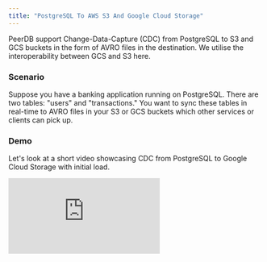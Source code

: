 ```yaml
---
title: "PostgreSQL To AWS S3 And Google Cloud Storage"
---
```


PeerDB support Change-Data-Capture (CDC) from PostgreSQL to S3 and GCS buckets in the form of AVRO files in the destination.
We utilise the interoperability between GCS and S3 here.

### Scenario
Suppose you have a banking application running on PostgreSQL. There are two tables: "users" and "transactions." You want to sync these tables in real-time to AVRO files in your S3 or GCS buckets which other services or clients can pick up.

### Demo
Let's look at a short video showcasing CDC from PostgreSQL to Google Cloud Storage with initial load.

<div style={{ position: "relative", paddingBottom: "56.25%", height: 0 }}>
  <iframe
    src="https://www.loom.com/embed/c0eedb0355ed44f6a9edd86a3defd8a0?sid=880445dd-8b45-4100-82a2-f6da65f3945a"
    frameBorder={0}
    webkitallowfullscreen=""
    mozallowfullscreen=""
    allowFullScreen=""
    style={{
      position: "absolute",
      top: 0,
      left: 0,
      width: "100%",
      height: "100%"
    }}
  />
</div>

### Prerequisites

#### Postgres Peer

1. Enable logical decoding in PostgreSQL. Ensure that the following settings/GUCs are properly configured:
   1. wal_level: logical
   2. max_wal_senders: >1
   3. max_replication_slots: 4
2. Enable replication access for a PostgreSQL user - ALTER USER pg_user REPLICATION;
3. Ensure that both tables have primary keys. Composite primaries are also fine. If not, make sure your tables have REPLICA IDENTITY FULL.
4. If you are using PostgreSQL on the cloud, below links capture how to enable logical replication for each cloud:
   1. [AWS RDS and Aurora PostgreSQL](https://docs.aws.amazon.com/AmazonRDS/latest/AuroraUserGuide/AuroraPostgreSQL.Replication.Logical.html#AuroraPostgreSQL.Replication.Logical.Configure)
   2. [Azure Database for PostgreSQL - Flexible Server](https://learn.microsoft.com/azure/postgresql/flexible-server/concepts-logical#pre-requisites-for-logical-replication-and-logical-decoding)
   3. [GCP Cloud SQL PostgreSQL](https://cloud.google.com/sql/docs/PostgreSQL/replication/configure-logical-replication#configure-your-postgresql-instance)

#### S3 peer
1. Ensure you have an existing bucket to use.
2. For PeerDB to access the S3 Peer, you can either use an existing AWS user or create a new AWS user.
3. Create access keys for that user through [AWS Console](https://docs.aws.amazon.com/IAM/latest/UserGuide/id_credentials_access-keys.html#Using_CreateAccessKey) or [AWS CLI](https://docs.aws.amazon.com/IAM/latest/UserGuide/id_credentials_access-keys.html#Using_CreateAccessKey_CLIAPI) or [AWS API](https://docs.aws.amazon.com/IAM/latest/UserGuide/id_credentials_access-keys.html#Using_CreateAccessKey_API)
4. For the same user, create and attach a policy as below using JSON editor. Sharing [AWS docs](https://docs.aws.amazon.com/apigateway/latest/developerguide/api-gateway-create-and-attach-iam-policy.html) for reference. PeerDB requires `s3:ListAllMyBuckets`, `s3:GetObject`, `s3:PutObject`, `s3:ListBucket` and `s3:DeleteObject` on that bucket.

     ```json
        {
            "Version": "2012-10-17",
            "Statement": [
                {
                    "Effect": "Allow",
                    "Action": "s3:ListAllMyBuckets",
                    "Resource": "*"
                },
                {
                    "Effect": "Allow",
                    "Action": [
                        "s3:GetObject",
                        "s3:PutObject",
                        "s3:ListBucket",
                        "s3:DeleteObject"
                    ],
                    "Resource": [
                        "arn:aws:s3:::<your-bucket-name>",
                        "arn:aws:s3:::<your-bucket-name>/*"
                    ]
                }
            ]
        }
        ```


#### GCS peer
1. Ensure you have an existing bucket to use.
2. For GCS, you must [create a HMAC key-pair](https://cloud.google.com/storage/docs/authentication/managing-hmackeys) and use this for `ACCESS_KEY_ID` and `SECRET_ACCESS_KEY` in the Docker compose file.

### Step 1: Add PostgreSQL and S3/GCS Peers

Run the following commands to let PeerDB know about the existing PostgreSQL and S3.

```sql
-- Connect to PeerDB
psql "port=9900 host=localhost password=peerdb"

-- Add PostgreSQL and Event Hubs peers
CREATE PEER postgres_peer FROM PostgreSQL (...);
CREATE PEER s3_peer FROM S3 (...);
-- Or, CREATE PEER gcs_peer FROM S3 (...);
```

Please refer to our CREATE PEER documentation for [storage peers](/sql/commands/create-peer#storage-peers-s3-and-gcs).

### **Step 2: Real-Time CDC from PostgreSQL to S3/GCS by creating a MIRROR**

#### Create MIRROR using UI

If you prefer a UI, you can easily create a mirror using the PeerDB UI. Refer to the below video:

<div style={{ position: "relative", paddingBottom: "56.25%", height: 0 }}>
  <iframe
    src="https://www.loom.com/embed/6c563a158f5e483b8c49e51eac1b1d7c?sid=e3622f0b-a86f-4554-9cce-c00420f6fb01"
    frameBorder={0}
    webkitallowfullscreen=""
    mozallowfullscreen=""
    allowFullScreen=""
    style={{
      position: "absolute",
      top: 0,
      left: 0,
      width: "100%",
      height: "100%"
    }}
  />
</div>

#### Create MIRROR using SQL

To facilitate real-time Change Data Capture (CDC) from PostgreSQL to S3 or GCS, set up your peers and then create a mirror using the following SQL syntax:

```sql
CREATE MIRROR IF NOT EXISTS <mirror-name>
FROM <postgres-peer-name> TO <storage-peer-name>
WITH TABLE MAPPING(
    <source-schema>.<table>:<destination_name>,
    ... -- Repeat as required for multiple tables
)
WITH(
    max_batch_size = <number>,
    publication_name = '<publication-name>'
);
```

Example:

```sql
CREATE MIRROR IF NOT EXISTS test_mirror_interop
FROM test_pg_peer TO test_gcs_peer
WITH TABLE MAPPING(
    schema1.table1:dest_table1,
    schema1.table2:dest_table2
    -- Add more tables as required
)
WITH(
    max_batch_size = 300000,
    publication_name = 'test_publication'
);
```

Parameters:

- **`mirror-name`**: Desired name for the mirror.
- **`postgres-peer-name`**: Name of the PostgreSQL peer.
- **`storage-peer-name`**: Name of the S3/GCS peer.
- **max_batch_size**: Maximum number of records in a batch.
- **publication_name**: Name of the publication.

Remember to adjust placeholder values (\<...\>) with your specific details and preferences.
The example above has been abbreviated for clarity; ensure you provide all the necessary mappings and configurations in practice.

### Step 3: Monitor the MIRROR

You can connect to [`localhost:8085`](http://`localhost:8085`) to get full visibility into the different jobs and steps that PeerDB is taking under the covers to manage the MIRROR.

![Managing Mirror](../../images/managing_mirror.png)

### Step 5: DROP MIRROR

To make it easy in your development and test environments, PeerDB also introduces the DROP MIRROR command. DROP MIRROR drops all the underlying objects that CREATE MIRROR generates. More details are available in this [PR](https://github.com/PeerDB-io/peerdb/pull/93).

```sql
-- drop the mirror
DROP MIRROR test_mirror_interop;
```
